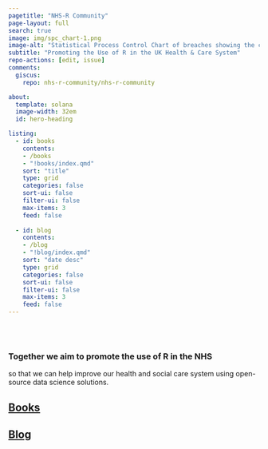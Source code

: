 ```yaml
---
pagetitle: "NHS-R Community"
page-layout: full
search: true
image: img/spc_chart-1.png
image-alt: "Statistical Process Control Chart of breaches showing the colours and logo from the \"Making Data Count\" programme"
subtitle: "Promoting the Use of R in the UK Health & Care System"
repo-actions: [edit, issue]
comments: 
  giscus: 
    repo: nhs-r-community/nhs-r-community

about:
  template: solana
  image-width: 32em
  id: hero-heading

listing:
  - id: books
    contents: 
    - /books
    - "!books/index.qmd"
    sort: "title"
    type: grid
    categories: false
    sort-ui: false
    filter-ui: false
    max-items: 3
    feed: false
    
  - id: blog
    contents: 
    - /blog
    - "!blog/index.qmd"
    sort: "date desc"
    type: grid
    categories: false
    sort-ui: false
    filter-ui: false
    max-items: 3
    feed: false
---
```



<br><br>

::: {#hero-heading}
### Together we aim to promote the use of R in the NHS

so that we can help improve our health and social care system using open-source data science solutions.
:::

<a href="books/index.qmd">

## Books
</a> 

::: {#books}
:::

<a href="blog/index.qmd">

## Blog
</a> 

::: {#blog}
:::